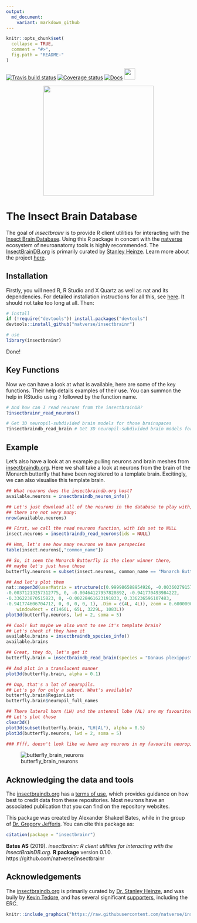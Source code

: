 ```yaml
---
output:
  md_document:
    variant: markdown_github
---
```

<!-- README.md is generated from README.Rmd. Please edit that file -->

```r
knitr::opts_chunk$set(
  collapse = TRUE,
  comment = "#>",
  fig.path = "README-"
)
```
[![Travis build status](https://travis-ci.org/natverse/insectbrainr.svg?branch=master)](https://travis-ci.org/natverse/insectbrainr)
[![Coverage status](https://codecov.io/gh/natverse/insectbrainr/branch/master/graph/badge.svg)](https://codecov.io/github/natverse/insectbrainr?branch=master)
[![Docs](https://img.shields.io/badge/docs-100%25-brightgreen.svg)](http://jefferislab.github.io/insectbrainr/reference/)
<img src="https://raw.githubusercontent.com/natverse/insectbrainr/master/inst/images/hex-natverse_logo.png" width="30px" />
<p align="center">
  <img src="https://raw.githubusercontent.com/natverse/insectbrainr/master/inst/images/hex-insectbrainr.png" width="300px" class="center" style="display: block;  margin: auto;" />
</p>


# The Insect Brain Database

The goal of *insectbrainr* is to provide R client utilities for interacting with the [Insect Brain Database](https://insectbraindb.org/app/). Using this R package in concert with the [natverse](https://github.com/natverse/natverse) ecosystem of neuroanatomy tools is highly recommended. The [InsectBrainDB.org](https://insectbraindb.org/app/) is primarily curated by [Stanley Heinze](https://www.biology.lu.se/stanley-heinze). Learn more about the project [here](https://insectbraindb.org/app/about).

## Installation

Firstly, you will need R, R Studio and X Quartz as well as nat and its dependencies. For detailed installation instructions for all this, see [here](https://jefferis.github.io/nat/articles/Installation.html). It should not take too long at all. Then:

```r
# install
if (!require("devtools")) install.packages("devtools")
devtools::install_github("natverse/insectbrainr")

# use 
library(insectbrainr)
```

Done!

## Key Functions

Now we can have a look at what is available, here are some of the key functions. Their help details examples of their use. You can summon the help in RStudio using `?` followed by the function name.

```r
# And how can I read neurons from the insectbrainDB?
?insectbrainr_read_neurons()

# Get 3D neuropil-subdivided brain models for those brainspaces
?insectbraindb_read_brain # Get 3D neuropil-subdivided brain models for those brainspaces
```

## Example

Let's also have a look at an example pulling neurons and brain meshes from [insectbraindb.org](https://insectbraindb.org/app/). Here we shall take a look at neurons from the brain of the Monarch butterlfy that have been registered to a template brain. Excitingly, we can also visualise this template brain.  

```r
## What neurons does the insectbraindb.org host?
available.neurons = insectbraindb_neuron_info()

## Let's just download all of the neurons in the database to play with,
## there are not very many:
nrow(available.neurons)

## First, we call the read neurons function, with ids set to NULL
insect.neurons = insectbraindb_read_neurons(ids = NULL)

## Hmm, let's see how many neurons we have perspecies
table(insect.neurons[,"common_name"])

## So, it seem the Monarch Butterfly is the clear winner there, 
## maybe let's just have those
butterfly.neurons = subset(insect.neurons, common_name == "Monarch Butterfly")

## And let's plot them
nat::nopen3d(userMatrix = structure(c(0.999986588954926, -0.00360279157757759, 
-0.00371213257312775, 0, -0.00464127957820892, -0.941770493984222, 
-0.336223870515823, 0, -0.00228461623191833, 0.336236596107483, 
-0.941774606704712, 0, 0, 0, 0, 1), .Dim = c(4L, 4L)), zoom = 0.600000023841858, 
    windowRect = c(1460L, 65L, 3229L, 1083L))
plot3d(butterfly.neurons, lwd = 2, soma = 5)

## Cool! But maybe we also want to see it's template brain? 
## Let's check if they have it
available.brains = insectbraindb_species_info()
available.brains

## Great, they do, let's get it
butterfly.brain = insectbraindb_read_brain(species = "Danaus plexippus")

## And plot in a translucent manner
plot3d(butterfly.brain, alpha = 0.1)

## Oop, that's a lot of neuropils. 
## Let's go for only a subset. What's available?
butterfly.brain$RegionList
butterfly.brain$neuropil_full_names

## There lateral horn (LH) and the antennal lobe (AL) are my favourites.
## Let's plot those
clear3d()
plot3d(subset(butterfly.brain, "LH|AL"), alpha = 0.5)
plot3d(butterfly.neurons, lwd = 2, soma = 5)

### Ffff, doesn't look like we have any neurons in my favourite neuropils :(
```

![butterfly_brain_neurons](https://raw.githubusercontent.com/natverse/insectbrainr/master/inst/images/butterfly_brain_neurons.png)

## Acknowledging the data and tools

The [insectbraindb.org](https://insectbraindb.org/) has a [terms of use](https://insectbraindb.org/app/terms), which provides guidance on how best to credit data from these repositories. Most neurons have an associated publication that you can find on the repository websites.

This package was created by Alexander Shakeel Bates, while in the group of [Dr. Gregory Jefferis](https://en.wikipedia.org/wiki/Gregory_Jefferis). You can cite this package as:

```r
citation(package = "insectbrainr")
```

**Bates AS** (2019). *insectbrainr: R client utilities for interacting with the InsectBrainDB.org.* **R package** version 0.1.0. https://github.com/natverse/insectbrainr

## Acknowledgements

The [insectbraindb.org](https://insectbraindb.org/app/) is primarily curated by [Dr. Stanley Heinze](https://www.biology.lu.se/stanley-heinze), and was buily by [Kevin Tedore](https://tedore.com/), and has several significant [supporters](https://insectbraindb.org/app/), including the ERC.

```r
knitr::include_graphics("https://raw.githubusercontent.com/natverse/insectbrainr/master/inst/images/hex-natverse_logo.png")
```

